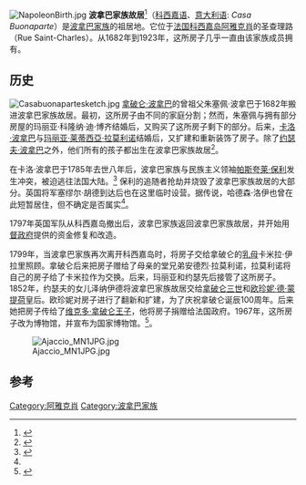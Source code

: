 [[File:NapoleonBirth.jpg|thumb]]
'''波拿巴家族故居'''<ref name="official">{{cite web|url=http://musees-nationaux-malmaison.fr/musee-maisonbonaparte/|title=Musée de la Maison Bonaparte à Ajaccio:|accessdate=2017-02-06|language=fr|archive-date=2021-04-16|archive-url=https://web.archive.org/web/20210416184226/https://musees-nationaux-malmaison.fr/musee-maisonbonaparte/|dead-url=no}}</ref>（[[科西嘉语|科西嘉语]]、[[意大利语|意大利语]]: ''Casa Buonaparte''）是[[波拿巴家族|波拿巴家族]]的祖居地。它位于[[法国|法国]][[科西嘉岛|科西嘉岛]][[阿雅克肖|阿雅克肖]]的圣查理路（Rue Saint-Charles）。从1682年到1923年，这所房子几乎一直由该家族成员拥有。

==历史==
[[File:Casabuonapartesketch.jpg|thumb]]
[[拿破仑·波拿巴|拿破仑·波拿巴]]的曾祖父朱塞佩·波拿巴于1682年搬进波拿巴家族故居。最初，这所房子由不同的家庭分割；然而，朱塞佩与拥有部分房屋的玛丽亚·科隆纳·迪·博齐结婚后，又购买了这所房子剩下的部分。后来，[[卡洛·波拿巴|卡洛·波拿巴]]与[[玛丽亚·莱蒂西亞·拉莫利诺|玛丽亚·莱蒂西亞·拉莫利诺]]结婚后，又扩建和重新装饰了房子。除了[[约瑟夫·波拿巴|约瑟夫·波拿巴]]之外，他们所有的孩子都出生在波拿巴家族故居<ref name="fond">{{cite web |url= https://www.napoleon.org/en/magazine/itineraries/napoleon-and-corsica/ |title= Napoleon and Corsica, "The Imperial Route" |accessdate= 2017-02-06 |work=  |publisher= Fondation Napoléon |date=  |archive-date= 2021-02-04 |archive-url= https://web.archive.org/web/20210204080917/https://www.napoleon.org/en/magazine/itineraries/napoleon-and-corsica/ |dead-url= no }}</ref>。           
 
在卡洛·波拿巴于1785年去世八年后，波拿巴家族与民族主义领袖[[帕斯夸莱·保利|帕斯夸莱·保利]]发生冲突，被迫逃往法国大陆。<ref>{{cite book |title= Napoleon Bonaparte: A Life |last= Schom |first= Alan |authorlink=  |coauthors=  |year= 1998 |publisher= Harper Perennial |location=  |isbn= 0-06-092958-8 |pages= [https://archive.org/details/napoleonbonapart00alan/page/11 11–12] |url= https://archive.org/details/napoleonbonapart00alan/page/11 }}</ref> 保利的追随者抢劫并烧毁了波拿巴家族故居的大部分。英国将军塞缪尔·胡德到达后也在这里临时设营。据传说，哈德森·洛伊也曾在此短暂居住，但不确定是否属实<ref name="fond" />。

1797年英国军队从科西嘉岛撤出后，波拿巴家族返回波拿巴家族故居，并开始用[[督政府|督政府]]提供的资金修复和改造。

1799年，当波拿巴家族再次离开科西嘉岛时，将房子交给拿破仑的[[乳母|乳母]]卡米拉·伊拉里照顾。拿破仑后来把房子赠给了母亲的堂兄弟安德烈·拉莫利诺，拉莫利诺将自己的房子给了卡米拉作为交换。后来，玛丽亚和约瑟先后接管了这所房子。1852年，约瑟夫的女儿泽纳伊德将波拿巴家族故居交给[[拿破仑三世|拿破仑三世]]和[[欧珍妮·德·蒙提荷|欧珍妮·德·蒙提荷]]皇后。欧珍妮对房子进行了翻新和扩建，为了庆祝拿破仑诞辰100周年。后来她把房子传给了[[拿破崙五世|维克多·拿破仑王子]]，他将房子捐赠给法国政府。1967年，这所房子改为博物馆，并宣布为国家博物馆。<ref>{{cite web |url= http://www.napoleon.org/en/magazine/museums/files/National_Museum_the_Bonaparte.asp |title= National Museum of the Bonaparte Residence in Corsica |accessdate= 2008-09-27 |work=  |publisher= Fondation Napoléon |date=  |archive-date= 2016-05-09 |archive-url= https://web.archive.org/web/20160509084222/http://www.napoleon.org/en/magazine/museums/files/National_Museum_the_Bonaparte.asp |dead-url= no }}</ref>。

[[File:Ajaccio_MN1JPG.jpg|thumb]]

==参考==
{{Reflist}}
{{coord|41.9179|8.7383|type:landmark_region:FR|format=dms|display=title}}
[[Category:阿雅克肖|Category:阿雅克肖]]
[[Category:波拿巴家族|Category:波拿巴家族]]